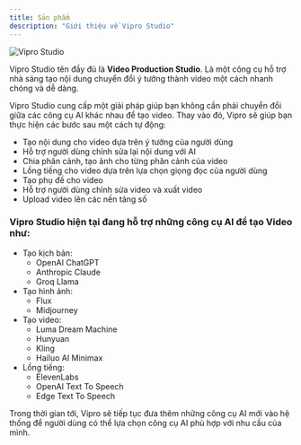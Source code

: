 ```yaml
---
title: Sản phẩm
description: "Giới thiệu về Vipro Studio"
---
```


<img
  src="/images/introduction/vipro-app.jpg"
  alt="Vipro Studio"
  className="rounded-lg"
/>

Vipro Studio tên đầy đủ là **Video Production Studio**. Là một công cụ hỗ trợ nhà sáng tạo nội dung chuyển đổi ý tưởng thành video một cách nhanh chóng và dễ dàng.

Vipro Studio cung cấp một giải pháp giúp bạn không cần phải chuyển đổi giữa các công cụ AI khác nhau để tạo video. Thay vào đó, Vipro sẽ giúp bạn thực hiện các bước sau một cách tự động:

- Tạo nội dung cho video dựa trên ý tưởng của người dùng
- Hỗ trợ người dùng chỉnh sửa lại nội dung với AI
- Chia phân cảnh, tạo ảnh cho từng phân cảnh của video
- Lồng tiếng cho video dựa trên lựa chọn giọng đọc của người dùng
- Tạo phụ đề cho video
- Hỗ trợ người dùng chỉnh sửa video và xuất video
- Upload video lên các nền tảng số

### Vipro Studio hiện tại đang hỗ trợ những công cụ AI để tạo Video như:

- Tạo kịch bản:
  - OpenAI ChatGPT
  - Anthropic Claude
  - Groq Llama
- Tạo hình ảnh:
  - Flux
  - Midjourney
- Tạo video:
  - Luma Dream Machine
  - Hunyuan
  - Kling
  - Hailuo AI Minimax
- Lồng tiếng:
  - ElevenLabs
  - OpenAI Text To Speech
  - Edge Text To Speech

Trong thời gian tới, Vipro sẽ tiếp tục đưa thêm những công cụ AI mới vào hệ thống để người dùng có thể lựa chọn công cụ AI phù hợp với nhu cầu của mình.
